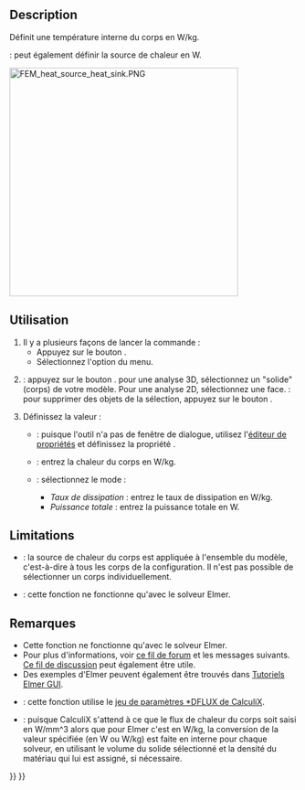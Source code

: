 <languages/>

{{Docnav/fr
|[[FEM_ConstraintTemperature/fr|Condition limite de température]]
|[[FEM_ConstantVacuumPermittivity/fr|Constante de permittivité du vide]]
|[[FEM_Workbench/fr|Atelier FEM]]
|IconL=FEM_ConstraintTemperature.svg
|IconR=FEM_ConstantVacuumPermittivity.svg
|IconC=Workbench_FEM.svg
}}

<div class="mw-translate-fuzzy">
{{GuiCommandContainer
|
{{GuiCommand/fr
|Name=FEM ConstraintBodyHeatSource
|Name/fr=FEM Source de chaleur du corps
|MenuLocation=Modèle → Conditions limites et charges thermiques → Source de chaleur du corps
|Workbenches=[[FEM_Workbench/fr|FEM]]
|Version=0.19
|SeeAlso=[[FEM_tutorial/fr|FEM Tutoriel]]
}}
{{GuiCommandFemInfo/fr
|Solvers=CalculiX, Elmer
}}
}}
</div>

==Description==

Définit une température interne du corps en W/kg.

{{VersionPlus/fr|1.0}} : peut également définir la source de chaleur en W.

[[Image:FEM_heat_source_heat_sink.PNG|400px]]
{{Caption|Radiateur avec une puce en dessous servant de source de chaleur}}

<span id="Usage"></span>
==Utilisation==

<div class="mw-translate-fuzzy">
# Il y a plusieurs façons de lancer la commande :
#* Appuyez sur le bouton {{Button|[[Image:FEM_ConstraintBodyHeatSource.svg|16px]] [[FEM_ConstraintBodyHeatSource/fr|Source de chaleur du corps]]}}.
#* Sélectionnez l'option {{MenuCommand|Modèle → Conditions limites et charges thermiques → [[Image:FEM_ConstraintBodyHeatSource.svg|16px]] Source de chaleur du corps}} du menu.
# {{VersionPlus/fr|0.21}} : appuyez sur le bouton {{Button|Ajouter}}. pour une analyse 3D, sélectionnez un "solide" (corps) de votre modèle. Pour une analyse 2D, sélectionnez une face. {{Version/fr|1.1}} : pour supprimer des objets de la sélection, appuyez sur le bouton {{Button|Supprimer}}.
# Définissez la valeur :
#* {{VersionMinus/fr|0.20}} : puisque l'outil n'a pas de fenêtre de dialogue, utilisez l'[[Property_editor/fr|éditeur de propriétés]] et définissez la propriété {{PropertyData|Heat Source}}.
#* {{Version/fr|0.21}} : entrez la chaleur du corps en W/kg.
#* {{VersionPlus/fr|1.0}} : sélectionnez le mode :
#** ''Taux de dissipation'' : entrez le taux de dissipation en W/kg.
#** ''Puissance totale'' : entrez la puissance totale en W.
</div>

==Limitations==

* {{VersionMinus/fr|0.20}} : la source de chaleur du corps est appliquée à l'ensemble du modèle, c'est-à-dire à tous les corps de la configuration. Il n'est pas possible de sélectionner un corps individuellement.
* {{VersionMinus/fr|0.21}} : cette fonction ne fonctionne qu'avec le solveur Elmer.

<span id="Notes"></span>
==Remarques==

<div class="mw-translate-fuzzy">
* Cette fonction ne fonctionne qu'avec le solveur Elmer.
* Pour plus d'informations, voir [https://forum.freecadweb.org/viewtopic.php?f=18&t=44705&start=490#p422539 ce fil de forum] et les messages suivants. [https://forum.freecadweb.org/viewtopic.php?f=18&t=28926 Ce fil de discussion] peut également être utile.
* Des exemples d'Elmer peuvent également être trouvés dans [https://www.nic.funet.fi/pub/sci/physics/elmer/doc/ElmerTutorials.pdf Tutoriels Elmer GUI].
* {{VersionPlus/fr|1.0}} : cette fonction utilise le [https://web.mit.edu/calculix_v2.7/CalculiX/ccx_2.7/doc/ccx/node188.html jeu de paramètres *DFLUX de CalculiX].
* {{VersionPlus/fr|1.0}} : puisque CalculiX s'attend à ce que le flux de chaleur du corps soit saisi en W/mm^3 alors que pour Elmer c'est en W/kg, la conversion de la valeur spécifiée (en W ou W/kg) est faite en interne pour chaque solveur, en utilisant le volume du solide sélectionné et la densité du matériau qui lui est assigné, si nécessaire.
</div>

{{Docnav/fr
|[[FEM_ConstraintTemperature/fr|Condition limite de température]]
|[[FEM_ConstantVacuumPermittivity/fr|Constante de permittivité du vide]]
|[[FEM_Workbench/fr|Atelier FEM]]
|IconL=FEM_ConstraintTemperature.svg
|IconR=FEM_ConstantVacuumPermittivity.svg
|IconC=Workbench_FEM.svg
}}

{{FEM Tools navi{{#translation:}}}}
{{Userdocnavi{{#translation:}}}}